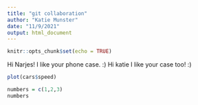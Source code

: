 ```yaml
---
title: "git collaboration"
author: "Katie Munster"
date: "11/9/2021"
output: html_document
---
```


```r
knitr::opts_chunk$set(echo = TRUE)
```

Hi Narjes! I like your phone case. :)
Hi katie I like your case too! :)

```r
plot(cars$speed)
```

```r
numbers = c(1,2,3)
numbers
```


